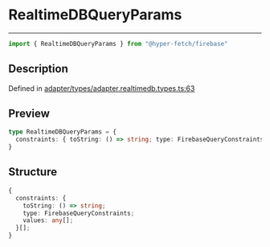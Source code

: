 

# RealtimeDBQueryParams

<div class="api-docs__separator" data-reactroot="">

---

</div><div class="api-docs__import" data-reactroot="">

```ts
import { RealtimeDBQueryParams } from "@hyper-fetch/firebase"
```

</div><div class="api-docs__section">

## Description

</div><div class="api-docs__description"><span class="api-docs__do-not-parse">



</span></div><p class="api-docs__definition">

Defined in [adapter/types/adapter.realtimedb.types.ts:63](https://github.com/BetterTyped/hyper-fetch/blob/c3e2c45/packages/adapter-firebase/src/adapter/types/adapter.realtimedb.types.ts#L63)

</p><div class="api-docs__section">

## Preview

</div><div class="api-docs__preview type">

```ts
type RealtimeDBQueryParams = {
  constraints: { toString: () => string; type: FirebaseQueryConstraints; values: any[] }[]; 
}
```

</div><div class="api-docs__section">

## Structure

</div><div class="api-docs__returns">

```ts
{
  constraints: {
    toString: () => string;
    type: FirebaseQueryConstraints;
    values: any[];
  }[];
}
```

</div>